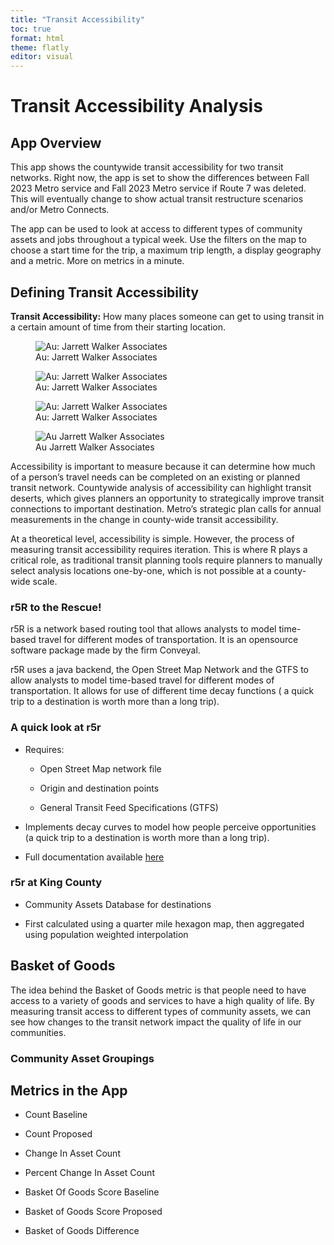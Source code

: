 ```yaml
---
title: "Transit Accessibility"
toc: true
format: html
theme: flatly
editor: visual
---
```


# Transit Accessibility Analysis

## App Overview

This app shows the countywide transit accessibility for two transit networks. Right now, the app is set to show the differences between Fall 2023 Metro service and Fall 2023 Metro service if Route 7 was deleted. This will eventually change to show actual transit restructure scenarios and/or Metro Connects.

The app can be used to look at access to different types of community assets and jobs throughout a typical week. Use the filters on the map to choose a start time for the trip, a maximum trip length, a display geography and a metric. More on metrics in a minute.

## Defining Transit Accessibility 

**Transit Accessibility:** How many places someone can get to using transit in a certain amount of time from their starting location.

![Au: Jarrett Walker Associates](images/jwalker_accessibility_1.png)

![Au: Jarrett Walker Associates](images/jwalker_accessibility_2.png)

![Au: Jarrett Walker Associates](images/jwalker_accessibility_3.png)

![Au Jarrett Walker Associates](images/jwalker_accessibility_4.png)

Accessibility is important to measure because it can determine how much of a person's travel needs can be completed on an existing or planned transit network. Countywide analysis of accessibility can highlight transit deserts, which gives planners an opportunity to strategically improve transit connections to important destination. Metro's strategic plan calls for annual measurements in the change in county-wide transit accessibility.

At a theoretical level, accessibility is simple. However, the process of measuring transit accessibility requires iteration. This is where R plays a critical role, as traditional transit planning tools require planners to manually select analysis locations one-by-one, which is not possible at a county-wide scale.

### r5R to the Rescue!

r5R is a network based routing tool that allows analysts to model time-based travel for different modes of transportation. It is an opensource software package made by the firm Conveyal.

r5R uses a java backend, the Open Street Map Network and the GTFS to allow analysts to model time-based travel for different modes of transportation. It allows for use of different time decay functions ( a quick trip to a destination is worth more than a long trip).

### A quick look at r5r

-   Requires:

    -   Open Street Map network file

    -   Origin and destination points

    -   General Transit Feed Specifications (GTFS)

-   Implements decay curves to model how people perceive opportunities (a quick trip to a destination is worth more than a long trip).

-   Full documentation available [here](https://ipeagit.github.io/r5r/index.html)

### r5r at King County

-   Community Assets Database for destinations

-   First calculated using a quarter mile hexagon map, then aggregated using population weighted interpolation

## Basket of Goods

The idea behind the Basket of Goods metric is that people need to have access to a variety of goods and services to have a high quality of life. By measuring transit access to different types of community assets, we can see how changes to the transit network impact the quality of life in our communities.

### Community Asset Groupings

## Metrics in the App

-   Count Baseline

-   Count Proposed

-   Change In Asset Count

-   Percent Change In Asset Count

-   Basket Of Goods Score Baseline

-   Basket of Goods Score Proposed

-   Basket of Goods Difference
